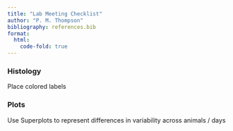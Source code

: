 ```yaml
---
title: "Lab Meeting Checklist"
author: "P. M. Thompson"
bibliography: references.bib
format:
  html:
    code-fold: true
---
```


### Histology

Place colored labels

### Plots

Use Superplots to represent differences in variability across animals / days
